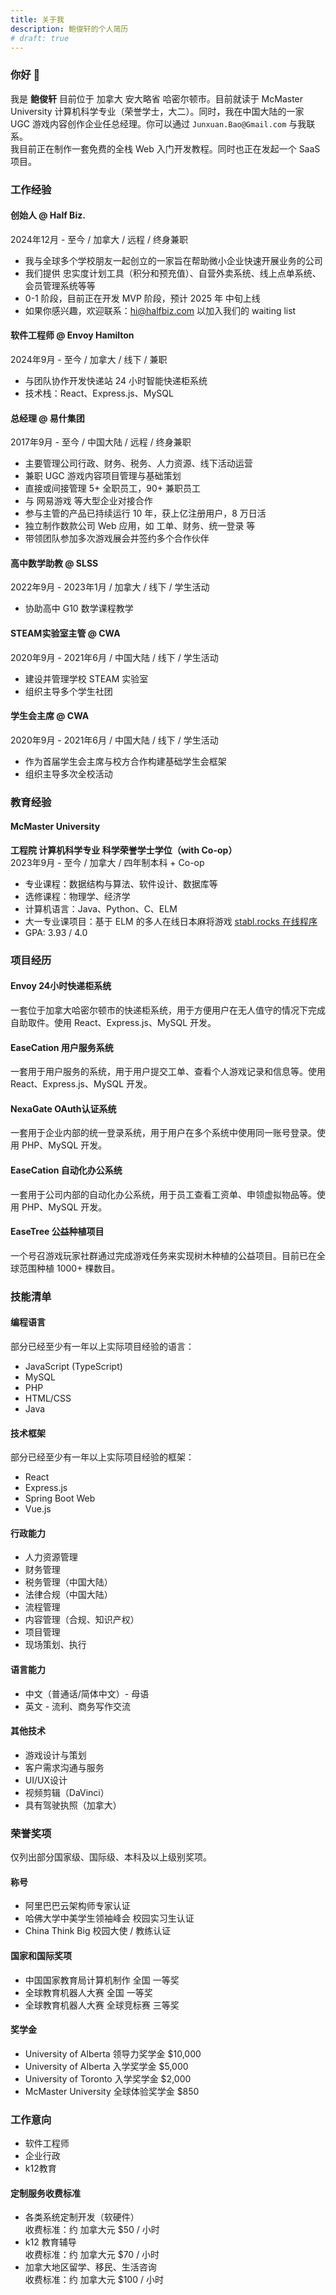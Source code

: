 ```yaml
---
title: 关于我
description: 鲍俊轩的个人简历
# draft: true
---
```

### 你好 👋 
我是 **鲍俊轩** 目前位于 加拿大 安大略省 哈密尔顿市。目前就读于 McMaster University 计算机科学专业（荣誉学士，大二）。同时，我在中国大陆的一家 UGC 游戏内容创作企业任总经理。你可以通过 `Junxuan.Bao@Gmail.com` 与我联系。  
我目前正在制作一套免费的全栈 Web 入门开发教程。同时也正在发起一个 SaaS 项目。

### 工作经验
#### 创始人 @ Half Biz.
2024年12月 - 至今 / 加拿大 / 远程 / 终身兼职
- 我与全球多个学校朋友一起创立的一家旨在帮助微小企业快速开展业务的公司
- 我们提供 忠实度计划工具（积分和预充值）、自营外卖系统、线上点单系统、会员管理系统等等
- 0-1 阶段，目前正在开发 MVP 阶段，预计 2025 年 中旬上线
- 如果你感兴趣，欢迎联系：hi@halfbiz.com 以加入我们的 waiting list

#### 软件工程师 @ Envoy Hamilton
2024年9月 - 至今 / 加拿大 / 线下 / 兼职
- 与团队协作开发快递站 24 小时智能快递柜系统
- 技术栈：React、Express.js、MySQL

#### 总经理 @ 易什集团
2017年9月 - 至今 / 中国大陆 / 远程 / 终身兼职
- 主要管理公司行政、财务、税务、人力资源、线下活动运营
- 兼职 UGC 游戏内容项目管理与基础策划
- 直接或间接管理 5+ 全职员工，90+ 兼职员工
- 与 网易游戏 等大型企业对接合作
- 参与主管的产品已持续运行 10 年，获上亿注册用户，8 万日活
- 独立制作数款公司 Web 应用，如 工单、财务、统一登录 等
- 带领团队参加多次游戏展会并签约多个合作伙伴

#### 高中数学助教 @ SLSS
2022年9月 - 2023年1月 / 加拿大 / 线下 / 学生活动
- 协助高中 G10 数学课程教学

#### STEAM实验室主管 @ CWA
2020年9月 - 2021年6月 / 中国大陆 / 线下 / 学生活动
- 建设并管理学校 STEAM 实验室
- 组织主导多个学生社团

#### 学生会主席 @ CWA
2020年9月 - 2021年6月 / 中国大陆 / 线下 / 学生活动
- 作为首届学生会主席与校方合作构建基础学生会框架
- 组织主导多次全校活动

### 教育经验
#### McMaster University
**工程院 计算机科学专业 科学荣誉学士学位（with Co-op）**  
2023年9月 - 至今 / 加拿大 / 四年制本科 + Co-op
- 专业课程：数据结构与算法、软件设计、数据库等
- 选修课程：物理学、经济学
- 计算机语言：Java、Python、C、ELM
- 大一专业课项目：基于 ELM 的多人在线日本麻将游戏 [stabl.rocks 在线程序](https://stabl.rocks/ShowModulePublish?modulePublishId=c7557a7e-004b-446d-97a1-412233bdf9fc)
- GPA: 3.93 / 4.0

### 项目经历
#### Envoy 24小时快递柜系统
一套位于加拿大哈密尔顿市的快递柜系统，用于方便用户在无人值守的情况下完成自助取件。使用 React、Express.js、MySQL 开发。
#### EaseCation 用户服务系统
一套用于用户服务的系统，用于用户提交工单、查看个人游戏记录和信息等。使用 React、Express.js、MySQL 开发。
#### NexaGate OAuth认证系统
一套用于企业内部的统一登录系统，用于用户在多个系统中使用同一账号登录。使用 PHP、MySQL 开发。
#### EaseCation 自动化办公系统
一套用于公司内部的自动化办公系统，用于员工查看工资单、申领虚拟物品等。使用 PHP、MySQL 开发。
#### EaseTree 公益种植项目
一个号召游戏玩家社群通过完成游戏任务来实现树木种植的公益项目。目前已在全球范围种植 1000+ 棵数目。

### 技能清单
#### 编程语言
部分已经至少有一年以上实际项目经验的语言：
 - JavaScript (TypeScript)
 - MySQL
 - PHP
 - HTML/CSS
 - Java
#### 技术框架
部分已经至少有一年以上实际项目经验的框架：
 - React
 - Express.js
 - Spring Boot Web
 - Vue.js
#### 行政能力
 - 人力资源管理
 - 财务管理
 - 税务管理（中国大陆）
 - 法律合规（中国大陆）
 - 流程管理
 - 内容管理（合规、知识产权）
 - 项目管理
 - 现场策划、执行
#### 语言能力
 - 中文（普通话/简体中文）- 母语
 - 英文 - 流利、商务写作交流
#### 其他技术
 - 游戏设计与策划
 - 客户需求沟通与服务
 - UI/UX设计
 - 视频剪辑（DaVinci）
 - 具有驾驶执照（加拿大）

### 荣誉奖项
仅列出部分国家级、国际级、本科及以上级别奖项。
#### 称号
 - 阿里巴巴云架构师专家认证
 - 哈佛大学中美学生领袖峰会 校园实习生认证
 - China Think Big 校园大使 / 教练认证
#### 国家和国际奖项
 - 中国国家教育局计算机制作 全国 一等奖
 - 全球教育机器人大赛 全国 一等奖
 - 全球教育机器人大赛 全球竞标赛 三等奖
#### 奖学金
 - University of Alberta 领导力奖学金 $10,000
 - University of Alberta 入学奖学金 $5,000
 - University of Toronto 入学奖学金 $2,000
 - McMaster University 全球体验奖学金 $850

### 工作意向
 - 软件工程师
 - 企业行政
 - k12教育
#### 定制服务收费标准
 - 各类系统定制开发（软硬件）  
    收费标准：约 加拿大元 $50 / 小时
 - k12 教育辅导  
    收费标准：约 加拿大元 $70 / 小时
 - 加拿大地区留学、移民、生活咨询  
    收费标准：约 加拿大元 $100 / 小时